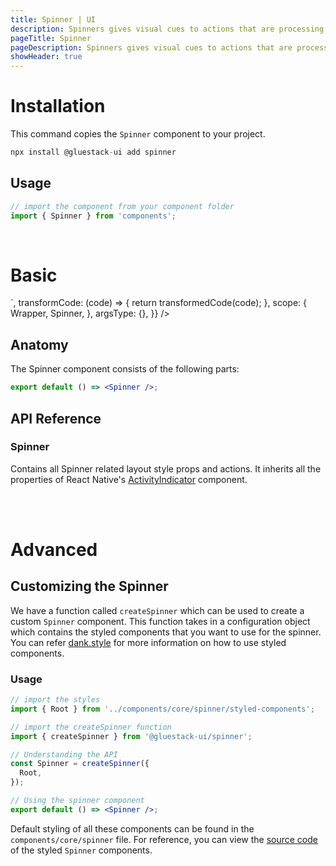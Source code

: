 ```yaml
---
title: Spinner | UI
description: Spinners gives visual cues to actions that are processing or awaiting a course change or results.
pageTitle: Spinner
pageDescription: Spinners gives visual cues to actions that are processing or awaiting a course change or results.
showHeader: true
---
```



<Meta title="components/Feedback/Spinner" />


# Installation

This command copies the `Spinner` component to your project.

```jsx
npx install @gluestack-ui add spinner
```

## Usage

```jsx
// import the component from your component folder
import { Spinner } from 'components';
```

<br />

# Basic

<AppProvider>
  <CodePreview
    showComponentRenderer={true}
    showArgsController={false}
    metaData={{
      code: `
<Spinner />
`,
      transformCode: (code) => {
        return transformedCode(code);
      },
      scope: {
        Wrapper,
        Spinner,
      },
      argsType: {},
    }}
  />
</AppProvider>
<br />

## Anatomy

The Spinner component consists of the following parts:

```jsx
export default () => <Spinner />;
```

## API Reference

### Spinner

Contains all Spinner related layout style props and actions.
It inherits all the properties of React Native's [ActivityIndicator](https://reactnative.dev/docs/activity-indicator#props) component.

<br />
<br />

# Advanced

## Customizing the Spinner

We have a function called `createSpinner` which can be used to create a custom `Spinner` component. This function takes in a configuration object which contains the styled components that you want to use for the spinner. You can refer [dank.style](https://dank.style/) for more information on how to use styled components.

### Usage

```jsx
// import the styles
import { Root } from '../components/core/spinner/styled-components';

// import the createSpinner function
import { createSpinner } from '@gluestack-ui/spinner';

// Understanding the API
const Spinner = createSpinner({
  Root,
});

// Using the spinner component
export default () => <Spinner />;
```

Default styling of all these components can be found in the `components/core/spinner` file. For reference, you can view the [source code](https://github.com/gluestack/gluestack-ui/blob/development/example/storybook/src/components/Spinner/index.tsx) of the styled `Spinner` components.
